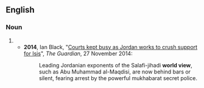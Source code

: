 {{also|worldview|world-view}}
==English==
{{wikipedia}}

===Noun===
{{en-noun}}

# {{alternative spelling of|worldview|lang=en}}
#* '''2014''', Ian Black, "[http://www.theguardian.com/world/2014/nov/27/-sp-courts-jordan-crush-support-isis Courts kept busy as Jordan works to crush support for Isis]", ''The Guardian'', 27 November 2014:
#*: Leading Jordanian exponents of the Salafi-jihadi '''world view''', such as Abu Muhammad al-Maqdisi, are now behind bars or silent, fearing arrest by the powerful mukhabarat secret police.